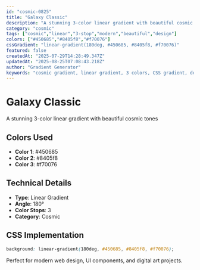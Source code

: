 ```yaml
---
id: "cosmic-0825"
title: "Galaxy Classic"
description: "A stunning 3-color linear gradient with beautiful cosmic tones"
category: "cosmic"
tags: ["cosmic","linear","3-stop","modern","beautiful","design"]
colors: ["#450685","#8405f8","#f70076"]
cssGradient: "linear-gradient(180deg, #450685, #8405f8, #f70076)"
featured: false
createdAt: "2025-07-29T14:28:49.347Z"
updatedAt: "2025-08-25T07:08:43.218Z"
author: "Gradient Generator"
keywords: "cosmic gradient, linear gradient, 3 colors, CSS gradient, design, #450685, #8405f8, #f70076"
---
```


# Galaxy Classic

A stunning 3-color linear gradient with beautiful cosmic tones

## Colors Used
- **Color 1**: #450685
- **Color 2**: #8405f8
- **Color 3**: #f70076

## Technical Details
- **Type**: Linear Gradient
- **Angle**: 180°
- **Color Stops**: 3
- **Category**: Cosmic

## CSS Implementation
```css
background: linear-gradient(180deg, #450685, #8405f8, #f70076);
```

Perfect for modern web design, UI components, and digital art projects.
